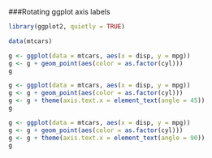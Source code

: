 ###Rotating ggplot axis labels

```r
library(ggplot2, quietly = TRUE)

data(mtcars)

g <- ggplot(data = mtcars, aes(x = disp, y = mpg))
g <- g + geom_point(aes(color = as.factor(cyl)))
g

g <- ggplot(data = mtcars, aes(x = disp, y = mpg))
g <- g + geom_point(aes(color = as.factor(cyl)))
g <- g + theme(axis.text.x = element_text(angle = 45))
g

g <- ggplot(data = mtcars, aes(x = disp, y = mpg))
g <- g + geom_point(aes(color = as.factor(cyl)))
g <- g + theme(axis.text.x = element_text(angle = 90))
g
```
